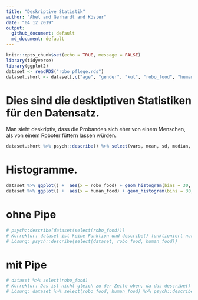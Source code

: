 ```yaml
---
title: "Deskriptive Statistik"
author: "Abel and Gerhardt and Köster"
date: "04 12 2019"
output:
  github_document: default
  md_document: default
---
```


```r
knitr::opts_chunk$set(echo = TRUE, message = FALSE)
library(tidyverse)
library(ggplot2)
dataset <- readRDS("robo_pflege.rds")
dataset.short <- dataset[,c("age", "gender", "kut", "robo_food", "human_food")]
```

# Dies sind die desktiptiven Statistiken für den Datensatz.
Man sieht deskriptiv, dass die Probanden sich eher von einem Menschen, als von einem Roboter füttern lassen würden. 
```r
dataset.short %>% psych::describe() %>% select(vars, mean, sd, median, min, max) 
```
# Histogramme.

```r
dataset %>% ggplot() +  aes(x = robo_food) + geom_histogram(bins = 30, fill="red")
dataset %>% ggplot() +  aes(x = human_food) + geom_histogram(bins = 30, fill="blue")
```
# ohne Pipe
```r
# psych::describe(dataset(select(robo_food)))
# Korrektur: dataset ist keine Funktion und describe() funktioniert nur mit mindestens zwei Spalten.
# Lösung: psych::describe(select(dataset, robo_food, human_food))
```
# mit Pipe
```r
# dataset %>% select(robo_food)
# Korrektur: Das ist nicht gleich zu der Zeile oben, da das describe() fehlt.
# Lösung: dataset %>% select(robo_food, human_food) %>% psych::describe()
```
